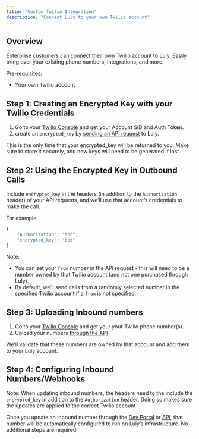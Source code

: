```yaml
---
title: "Custom Twilio Integration"
description: "Connect Luly to your own Twilio account"
---
```


## Overview

Enterprise customers can connect their own Twilio account to Luly. Easily bring over your existing phone numbers, integrations, and more.

Pre-requisites:
- Your own Twilio account

## Step 1: Creating an Encrypted Key with your Twilio Credentials

1. Go to your [Twilio Console](https://www.twilio.com/login?g=%2Fconsole%3F&t=2b1c98334b25c1a785ef15b6556396290e3c704a9b57fc40687cbccd79c46a8c) and get your Account SID and Auth Token.
2. create an  ```encrypted_key``` by [sending an API request](https://docs.luly.ai/api-reference/twilioAccounts/create) to Luly.

This is the only time that your encrypted_key will be returned to you. Make sure to store it securely, and new keys will need to be generated if lost.

## Step 2: Using the Encrypted Key in Outbound Calls

Include ```encrypted_key``` in the headers (in addition to the ```Authorization``` header) of your API requests, and we’ll use that account’s credentials to make the call.

For example:

```javascript Example
{
    "Authorization": "abc",
    "encrypted_key": "bcd"
}
```

Note:

- You can set your ```from``` number in the API request - this will need to be a number owned by that Twilio account (and not one purchased through Luly).
- By default, we’ll send calls from a randomly selected number in the specified Twilio account if a ```from``` is not specified.

## Step 3: Uploading Inbound numbers

1. Go to your [Twilio Console](https://www.twilio.com/login?g=%2Fconsole%3F&t=2b1c98334b25c1a785ef15b6556396290e3c704a9b57fc40687cbccd79c46a8c) and get your your Twilio phone number(s).
2. Upload your numbers [through the API](https://docs.luly.ai/api-reference/twilioAccounts/upload) 

We’ll validate that these numbers are owned by that account and add them to your Luly account.

## Step 4: Configuring Inbound Numbers/Webhooks

Note: When updating inbound numbers, the headers need to the include the ```encrypted_key``` in addition to the ```Authorization``` header. Doing so makes sure the updates are applied to the correct Twilio account

Once you update an inbound number through the [Dev Portal](https://portal.luly.ai/) or [API](https://docs.luly.ai/api-reference/inbound/update), that number will be automatically configured to run on Luly’s infrastructure. No additional steps are required!



